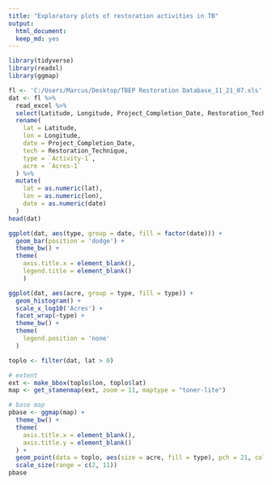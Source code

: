 ```yaml
---
title: "Exploratory plots of restoration activities in TB"
output: 
  html_document:
  keep_md: yes
---
```


```r
library(tidyverse)
library(readxl)
library(ggmap)

fl <- 'C:/Users/Marcus/Desktop/TBEP Restoration Database_11_21_07.xls'
dat <- fl %>% 
  read_excel %>% 
  select(Latitude, Longitude, Project_Completion_Date, Restoration_Technique, `Activity-1`, `Acres-1`) %>% 
  rename(
    lat = Latitude, 
    lon = Longitude, 
    date = Project_Completion_Date, 
    tech = Restoration_Technique, 
    type = `Activity-1`, 
    acre = `Acres-1`
  ) %>% 
  mutate(
    lat = as.numeric(lat),
    lon = as.numeric(lon),
    date = as.numeric(date)
  )
head(dat)

ggplot(dat, aes(type, group = date, fill = factor(date))) + 
  geom_bar(position = 'dodge') + 
  theme_bw() + 
  theme(
    axis.title.x = element_blank(), 
    legend.title = element_blank()
    )

ggplot(dat, aes(acre, group = type, fill = type)) + 
  geom_histogram() + 
  scale_x_log10('Acres') + 
  facet_wrap(~type) + 
  theme_bw() + 
  theme(
    legend.position = 'none'
  )
```

```r
toplo <- filter(dat, lat > 0)  

# extent
ext <- make_bbox(toplo$lon, toplo$lat)
map <- get_stamenmap(ext, zoom = 11, maptype = "toner-lite")

# base map
pbase <- ggmap(map) +
  theme_bw() +
  theme(
    axis.title.x = element_blank(),
    axis.title.y = element_blank()
  ) +
  geom_point(data = toplo, aes(size = acre, fill = type), pch = 21, colour = 'black', alpha = 0.8) + 
  scale_size(range = c(2, 11))
pbase
````

         
